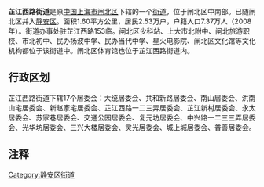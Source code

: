 '''芷江西路街道'''是原[[中华人民共和国|中国]][[上海市|上海市]][[闸北区|闸北区]]下辖的一个[[街道_(行政区划)|街道]]，位于闸北区中南部。已随闸北区并入[[静安区|静安区]]。面积1.60平方公里，居民2.53万户，户籍人口7.37万人（2008年）。街道办事处驻芷江西路153临。闸北区少科站、上大市北附中、闸北旅游职校、市北初中、民办扬波中学、民办当代中学、星火电影院、闸北区文化馆等文化机构都位于该街道中。闸北区体育馆也位于芷江西路街道内。

== 行政区划 ==
芷江西路街道下辖17个居委会：大统居委会、共和新路居委会、南山居委会、洪南山宅居委会、新赵家宅居委会、芷江西路一二三弄居委会、芷江新村居委会、永太居委会、苏家巷居委会、交通公园居委会、复元坊居委会、中兴路一二三三弄居委会、光华坊居委会、三兴大楼居委会、灵光居委会、城上城居委会、普善居委会。

== 注释 ==

{{Reflist|2}}

{{静安区行政区划}}
{{闸北区行政区划}}
{{上海行政区划小作品}}


[[Category:静安区街道|Category:静安区街道]]